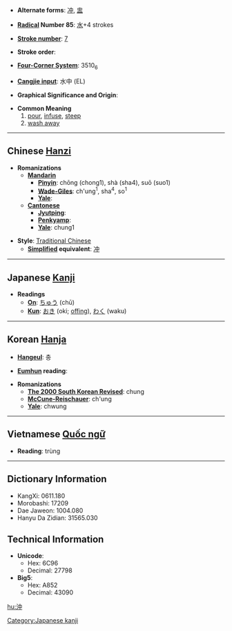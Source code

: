 * '''Alternate forms''': [[冲]], [[盅]]

* '''[[Wiktionary:Chinese radical index| Radical]] Number 85''': [[Wiktionary:Chinese radical index 水|水]]+4 strokes

* '''[[Wiktionary:Chinese total strokes index|Stroke number]]''': [[Wiktionary:Chinese total strokes index 7|7]]

* '''Stroke order''': 

* '''[[Wiktionary:Chinese four corner index|Four-Corner System]]''': 3510<sub>6</sub>

* '''[[Wiktionary:Chinese Cangjie index|Cangjie input]]''': 水中 (EL)

* '''Graphical Significance and Origin''': 

* '''Common Meaning'''
*#[[pour]], [[infuse]], [[steep]]
*# [[wash away]]

----

== Chinese [[Hanzi]] ==

* '''Romanizations'''
** '''[[Mandarin]]'''
*** '''[[Pinyin]]''': chōng (chong1), shà (sha4), suō (suo1)
*** '''[[Wade-Giles]]''': ch'ung<sup>1</sup>, sha<sup>4</sup>, so<sup>1</sup>
*** '''[[Yale]]''': 
** '''[[Cantonese]]'''
*** '''[[Jyutping]]''':
*** '''[[Penkyamp]]''': 
*** '''[[Yale]]''': chung1

* '''Style''': [[Traditional Chinese]] 
** '''[[Simplified Chinese|Simplified]] equivalent''': [[冲]]


----

== Japanese [[Kanji]] ==

* '''Readings'''
** '''[[On]]''': [[ちゅう]] (chū)
** '''[[Kun]]''': [[おき]] (oki; [[offing]]), [[わく]] (waku)
 

----

== Korean [[Hanja]] ==

* '''[[Hangeul]]''': 충

* '''[[Eumhun]] reading''': 

* '''Romanizations'''
** '''[[The 2000 South Korean Revised Romanization|The 2000 South Korean Revised]]''': chung
** '''[[McCune-Reischauer]]''': ch'ung
** '''[[Yale]]''': chwung


----

== Vietnamese [[Quốc ngữ]] ==

* '''Reading''': trùng

----

== Dictionary Information ==

* KangXi: 0611.180
* Morobashi: 17209
* Dae Jaweon: 1004.080
* Hanyu Da Zidian: 31565.030

== Technical Information ==

* '''Unicode''':
** Hex: 6C96
** Decimal: 27798
* '''Big5''':
** Hex: A852
** Decimal: 43090

[[Category:Japanese kanji]]
[[hu:沖]]